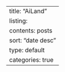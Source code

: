 ---
title: "AiLand"
listing:
    contents: posts
    sort: "date desc"
    type: default
    categories: true
---